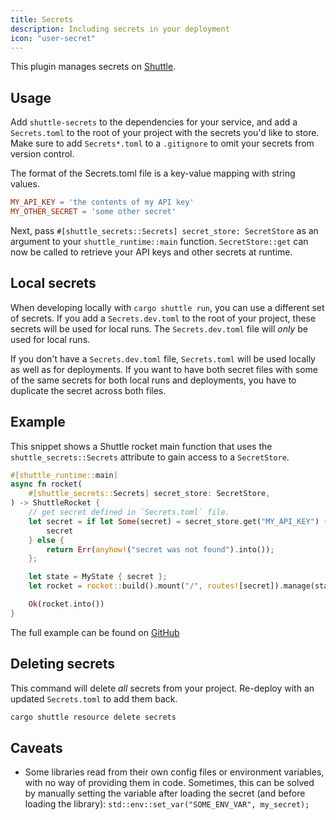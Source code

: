 ```yaml
---
title: Secrets
description: Including secrets in your deployment
icon: "user-secret"
---
```


This plugin manages secrets on [Shuttle](https://www.shuttle.rs).

## Usage
Add `shuttle-secrets` to the dependencies for your service, and add a `Secrets.toml` to the root of your project
with the secrets you'd like to store. Make sure to add `Secrets*.toml` to a `.gitignore` to omit your secrets from version control.

The format of the Secrets.toml file is a key-value mapping with string values.

```toml
MY_API_KEY = 'the contents of my API key'
MY_OTHER_SECRET = 'some other secret'
```

Next, pass `#[shuttle_secrets::Secrets] secret_store: SecretStore` as an argument to your `shuttle_runtime::main` function.
`SecretStore::get` can now be called to retrieve your API keys and other secrets at runtime.

## Local secrets
When developing locally with `cargo shuttle run`, you can use a different set of secrets. If you add a `Secrets.dev.toml` to the
root of your project, these secrets will be used for local runs. The `Secrets.dev.toml` file will *only* be used for local runs.

If you don't have a `Secrets.dev.toml` file, `Secrets.toml` will be used locally as well as for deployments. If you want to have
both secret files with some of the same secrets for both local runs and deployments, you have to duplicate the secret across both 
files.

## Example
This snippet shows a Shuttle rocket main function that uses the `shuttle_secrets::Secrets` attribute to gain access to a `SecretStore`.

```rust main.rs
#[shuttle_runtime::main]
async fn rocket(
    #[shuttle_secrets::Secrets] secret_store: SecretStore,
) -> ShuttleRocket {
    // get secret defined in `Secrets.toml` file.
    let secret = if let Some(secret) = secret_store.get("MY_API_KEY") {
        secret
    } else {
        return Err(anyhow!("secret was not found").into());
    };

    let state = MyState { secret };
    let rocket = rocket::build().mount("/", routes![secret]).manage(state);

    Ok(rocket.into())
}
```

The full example can be found on [GitHub](https://github.com/shuttle-hq/shuttle-examples/tree/main/rocket/secrets)

## Deleting secrets

This command will delete *all* secrets from your project.
Re-deploy with an updated `Secrets.toml` to add them back.

```bash
cargo shuttle resource delete secrets
```

## Caveats

- Some libraries read from their own config files or environment variables,
  with no way of providing them in code. Sometimes, this can be solved by
  manually setting the variable after loading the secret (and before loading the library):
  `std::env::set_var("SOME_ENV_VAR", my_secret);`
